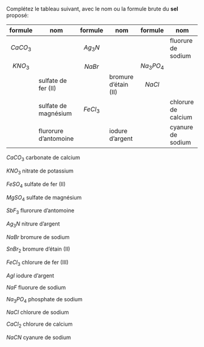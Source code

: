 :::::: {.Exercise-container}
::: {.Exercise data-latex=""}

Complétez le tableau suivant, avec le nom ou la formule brute du **sel** proposé:

:::

|  formule | nom                   |  formule | nom                  |   formule  | nom                 |
| :------: | --------------------- | :------: | -------------------- | :--------: | ------------------- |
| $CaCO_3$ |                       |  $Ag_3N$ |                      |            | fluorure de sodium  |
|  $KNO_3$ |                       |  $NaBr$  |                      | $Na_3PO_4$ |                     |
|          | sulfate de fer (II)   |          | bromure d'étain (II) |   $NaCl$   |                     |
|          | sulfate de magnésium  | $FeCl_3$ |                      |            | chlorure de calcium |
|          | flurorure d'antomoine |          | iodure d'argent      |            | cyanure de sodium   |

::::::

:::::: {.Answer data-latex=""}

::: {.multicols data-latex="{3}"}

$CaCO_3$ carbonate de calcium

$KNO_3$ nitrate de potassium

$FeSO_4$ sulfate de fer (II)

$MgSO_4$ sulfate de magnésium

$SbF_3$ flurorure d'antomoine

$Ag_3N$ nitrure d'argent

$NaBr$ bromure de sodium

$SnBr_2$ bromure d'étain (II)

$FeCl_3$ chlorure de fer (III)

$AgI$ iodure d'argent

$NaF$ fluorure de sodium

$Na_3PO_4$ phosphate de sodium

$NaCl$ chlorure de sodium

$CaCl_2$ chlorure de calcium

$NaCN$ cyanure de sodium

:::

::::::
